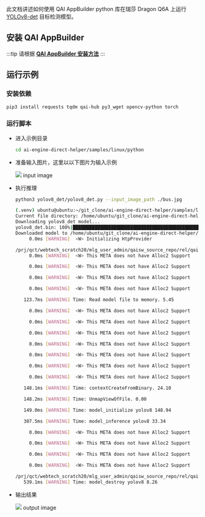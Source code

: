 此文档讲述如何使用 QAI AppBuilder python 库在瑞莎 Dragon Q6A 上运行 [YOLOv8-det](https://aihub.qualcomm.com/models/yolov8_det?domain=Computer+Vision&useCase=Object+Detection)
目标检测模型。

## 安装 QAI AppBuilder

:::tip
请根据 [**QAI AppBuilder 安装方法**](qai-appbuilder)
:::

## 运行示例

### 安装依赖

<NewCodeBlock tip="Device" type="device">

```bash
pip3 install requests tqdm qai-hub py3_wget opencv-python torch
```

</NewCodeBlock>

### 运行脚本

- 进入示例目录

   <NewCodeBlock tip="Device" type="device">

  ```bash
  cd ai-engine-direct-helper/samples/linux/python
  ```

    </NewCodeBlock>

- 准备输入图片，这里以以下图片为输入示例

  <div style={{ textAlign: "center" }}>
    <img src="/img/dragon/q6a/yolov8-det_input.webp" style={{ width: "50%" }} />
    input image
  </div>

- 执行推理

  <NewCodeBlock tip="Device" type="device">

  ```bash
  python3 yolov8_det/yolov8_det.py --input_image_path ./bus.jpg
  ```

  </NewCodeBlock>

  ```bash
  (.venv) ubuntu@ubuntu:~/git_clone/ai-engine-direct-helper/samples/linux/python$ python3 yolov8_det/yolov8_det.py --input_image_path ./yolov8_det/bus.jpg
  Current file directory: /home/ubuntu/git_clone/ai-engine-direct-helper/samples/linux/python/yolov8_det
  Downloading yolov8_det model...
  yolov8_det.bin: 100%|██████████████████████████████████████████████████████████████████████████████████| 3.54M/3.54M [00:00<00:00, 4.70MB/s]
  Downloaded model to /home/ubuntu/git_clone/ai-engine-direct-helper/samples/linux/python/yolov8_det/models/yolov8_det.bin
       0.0ms [WARNING]  <W> Initializing HtpProvider

  /prj/qct/webtech_scratch20/mlg_user_admin/qaisw_source_repo/rel/qairt-2.37.1/point_release/SNPE_SRC/avante-tools/prebuilt/dsp/hexagon-sdk-5.4.0/ipc/fastrpc/rpcmem/src/rpcmem_android.c:38:dummy call to rpcmem_init, rpcmem APIs will be used from libxdsprpc
       0.0ms [WARNING]  <W> This META does not have Alloc2 Support

       0.0ms [WARNING]  <W> This META does not have Alloc2 Support

       0.0ms [WARNING]  <W> This META does not have Alloc2 Support

       0.0ms [WARNING]  <W> This META does not have Alloc2 Support

     123.7ms [WARNING] Time: Read model file to memory. 5.45

       0.0ms [WARNING]  <W> This META does not have Alloc2 Support

       0.0ms [WARNING]  <W> This META does not have Alloc2 Support

       0.0ms [WARNING]  <W> This META does not have Alloc2 Support

       0.0ms [WARNING]  <W> This META does not have Alloc2 Support

       0.0ms [WARNING]  <W> This META does not have Alloc2 Support

       0.0ms [WARNING]  <W> This META does not have Alloc2 Support

       0.0ms [WARNING]  <W> This META does not have Alloc2 Support

     148.1ms [WARNING] Time: contextCreateFromBinary. 24.10

     148.2ms [WARNING] Time: UnmapViewOfFile. 0.00

     149.0ms [WARNING] Time: model_initialize yolov8 148.94

     307.5ms [WARNING] Time: model_inference yolov8 33.34

       0.0ms [WARNING]  <W> This META does not have Alloc2 Support

       0.0ms [WARNING]  <W> This META does not have Alloc2 Support

       0.0ms [WARNING]  <W> This META does not have Alloc2 Support

       0.0ms [WARNING]  <W> This META does not have Alloc2 Support

  /prj/qct/webtech_scratch20/mlg_user_admin/qaisw_source_repo/rel/qairt-2.37.1/point_release/SNPE_SRC/avante-tools/prebuilt/dsp/hexagon-sdk-5.4.0/ipc/fastrpc/rpcmem/src/rpcmem_android.c:42:dummy call to rpcmem_deinit, rpcmem APIs will be used from libxdsprpc
     539.1ms [WARNING] Time: model_destroy yolov8 8.26
  ```

- 输出结果

  <div style={{ textAlign: "center" }}>
    <img
      src="/img/dragon/q6a/yolov8-det_output.webp"
      style={{ width: "50%" }}
    />
    output image
  </div>
